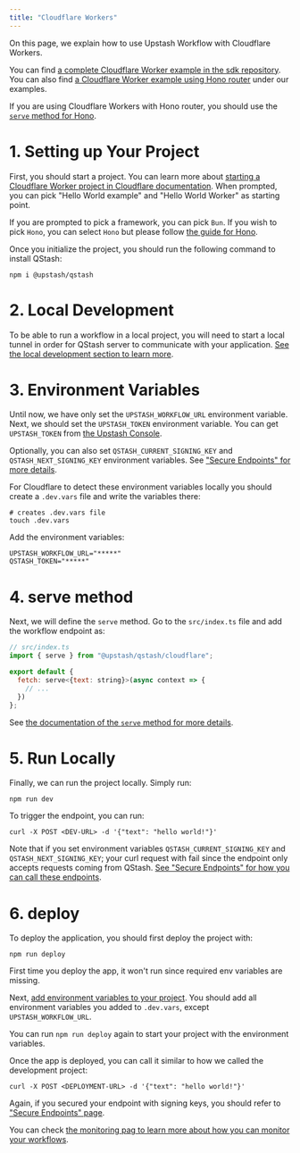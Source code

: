 ```yaml
---
title: "Cloudflare Workers"
---
```


On this page, we explain how to use Upstash Workflow with Cloudflare Workers.

You can find [a complete Cloudflare Worker example in the sdk repository](https://github.com/upstash/qstash-js/tree/main/examples/workflow/cloudflare-workers). You can also find [a Cloudflare Worker example using Hono router](https://github.com/upstash/qstash-js/tree/main/examples/workflow/cloudflare-workers-hono) under our examples.

<Tip href="/qstash/workflows/platforms/hono" >

If you are using Cloudflare Workers with Hono router, you should use the [`serve` method for Hono](/qstash/workflows/platforms/hono).

</Tip>

# 1. Setting up Your Project

First, you should start a project. You can learn more about [starting a Cloudflare Worker project in Cloudflare documentation](https://developers.cloudflare.com/workers/get-started/guide/). When prompted, you can pick "Hello World example" and "Hello World Worker" as starting point.

If you are prompted to pick a framework, you can pick `Bun`. If you wish to pick `Hono`, you can select `Hono` but please follow [the guide for Hono](/qstash/workflows/platforms/hono).

Once you initialize the project, you should run the following command to install QStash:

```
npm i @upstash/qstash
```

# 2. Local Development

To be able to run a workflow in a local project, you will need to start a local tunnel in order for QStash server to communicate with your application. [See the local development section to learn more](/qstash/workflows/howto/local-development).

# 3. Environment Variables

Until now, we have only set the `UPSTASH_WORKFLOW_URL` environment variable. Next, we should set the `UPSTASH_TOKEN` environment variable. You can get `UPSTASH_TOKEN` from [the Upstash Console](https://console.upstash.com/).

Optionally, you can also set `QSTASH_CURRENT_SIGNING_KEY` and `QSTASH_NEXT_SIGNING_KEY` environment variables. See ["Secure Endpoints" for more details](/qstash/workflows/howto/security).

For Cloudflare to detect these environment variables locally you should create a `.dev.vars` file and write the variables there:

```
# creates .dev.vars file
touch .dev.vars
```

Add the environment variables:

```
UPSTASH_WORKFLOW_URL="*****"
QSTASH_TOKEN="*****"
```

# 4. serve method

Next, we will define the `serve` method. Go to the `src/index.ts` file and add the workflow endpoint as:

```javascript
// src/index.ts
import { serve } from "@upstash/qstash/cloudflare";

export default {
  fetch: serve<{text: string}>(async context => {
    // ...
  })
};
```

See [the documentation of the `serve` method for more details](/qstash/workflows/basics/serve).

# 5. Run Locally

Finally, we can run the project locally. Simply run:

```
npm run dev
```

To trigger the endpoint, you can run:

```
curl -X POST <DEV-URL> -d '{"text": "hello world!"}'
```

Note that if you set environment variables `QSTASH_CURRENT_SIGNING_KEY` and `QSTASH_NEXT_SIGNING_KEY`; your curl request with fail since the endpoint only accepts requests coming from QStash. [See "Secure Endpoints" for how you can call these endpoints](/qstash/workflows/howto/security).

# 6. deploy

To deploy the application, you should first deploy the project with:

```
npm run deploy
```

First time you deploy the app, it won't run since required env variables are missing.

Next, [add environment variables to your project](https://developers.cloudflare.com/workers/configuration/environment-variables/). You should add all environment variables you added to `.dev.vars`, except `UPSTASH_WORKFLOW_URL`.

You can run `npm run deploy` again to start your project with the environment variables.

Once the app is deployed, you can call it similar to how we called the development project:

```
curl -X POST <DEPLOYMENT-URL> -d '{"text": "hello world!"}'
```

Again, if you secured your endpoint with signing keys, you should refer to ["Secure Endpoints" page](/qstash/workflows/howto/security).

You can check [the monitoring pag to learn more about how you can monitor your workflows](/qstash/workflows/howto/monitor).
